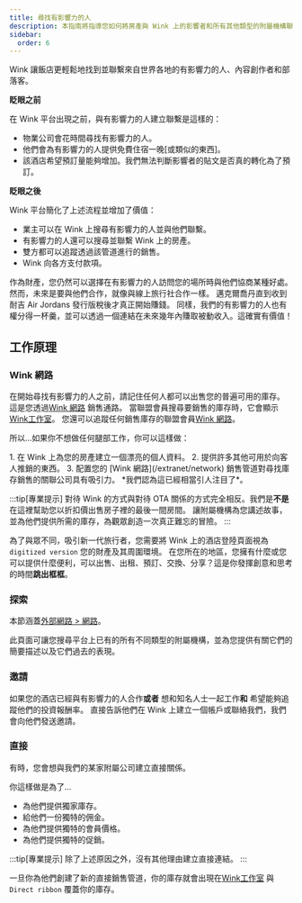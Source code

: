 ```yaml
---
title: 尋找有影響力的人
description: 本指南將指導您如何將房產與 Wink 上的影響者和所有其他類型的附屬機構聯繫起來。
sidebar:
  order: 6
---
```


Wink 讓飯店更輕鬆地找到並聯繫來自世界各地的有影響力的人、內容創作者和部落客。

**眨眼之前**

在 Wink 平台出現之前，與有影響力的人建立聯繫是這樣的：

* 物業公司會花時間尋找有影響力的人。
* 他們會為有影響力的人提供免費住宿一晚\[或類似的東西]。
* 該酒店希望預訂量能夠增加。我們無法判斷影響者的貼文是否真的轉化為了預訂。

**眨眼之後**

Wink 平台簡化了上述流程並增加了價值：

* 業主可以在 Wink 上搜尋有影響力的人並與他們聯繫。
* 有影響力的人還可以搜尋並聯繫 Wink 上的房產。
* 雙方都可以追蹤透過該管道進行的銷售。
* Wink 向各方支付款項。

作為財產，您仍然可以選擇在有影響力的人訪問您的場所時與他們協商某種好處。
然而，未來是要與他們合作，就像與線上旅行社合作一樣。
邁克爾喬丹直到收到耐吉 Air Jordans 發行版稅後才真正開始賺錢。
同樣，我們的有影響力的人也有權分得一杯羹，並可以透過​​一個連結在未來幾年內賺取被動收入。這確實有價值！

## 工作原理

### Wink 網路

在開始尋找有影響力的人之前，請記住任何人都可以出售您的普遍可用的庫存。
這是您透過[Wink 網路](/extranet/network) 銷售通路。
當聯盟會員搜尋要銷售的庫存時，它會顯示[Wink工作室](/studio/what-is-studio)。
您還可以追蹤任何銷售庫存的聯盟會員[Wink 網路](/extranet/network)。

所以...如果你不想做任何腿部工作，你可以這樣做：

<Steps>
  1. 在 Wink 上為您的房產建立一個漂亮的個人資料。
  2. 提供許多其他可用於向客人推銷的東西。
  3. 配置您的 [Wink 網路](/extranet/network) 銷售管道對尋找庫存銷售的關聯公司具有吸引力。 *我們認為這已經相當引人注目了*。
</Steps>


:::tip\[專業提示]
對待 Wink 的方式與對待 OTA 關係的方式完全相反。我們是**不是** 在這裡幫助您以折扣價出售房子裡的最後一間房間。
讓附屬機構為您講述故事，並為他們提供所需的庫存，為觀眾創造一次真正難忘的冒險。
:::

為了與眾不同，吸引新一代旅行者，您需要將 Wink 上的酒店登陸頁面視為`digitized version` 您的財產及其周圍環境。
在您所在的地區，您擁有什麼或您可以提供什麼便利，可以出售、出租、預訂、交換、分享？這是你發揮創意和思考的時間**跳出框框**。

### 探索

本節涵蓋[外部網路 > 網路](/extranet/network/#explore-network)。

此頁面可讓您搜尋平台上已有的所有不同類型的附屬機構，並為您提供有關它們的簡要描述以及它們過去的表現。

### 邀請

如果您的酒店已經與有影響力的人合作**或者** 想和知名人士一起工作**和** 希望能夠追蹤他們的投資報酬率。
直接告訴他們在 Wink 上建立一個帳戶或聯絡我們，我們會向他們發送邀請。

### 直接

有時，您會想與我們的某家附屬公司建立直接關係。

你這樣做是為了...

* 為他們提供獨家庫存。
* 給他們一份獨特的佣金。
* 為他們提供獨特的會員價格。
* 為他們提供獨特的促銷。

:::tip\[專業提示]
除了上述原因之外，沒有其他理由建立直接連結。
:::

一旦你為他們創建了新的直接銷售管道，你的庫存就會出現在[Wink工作室](/studio/what-is-studio) 與`Direct ribbon` 覆蓋你的庫存。

